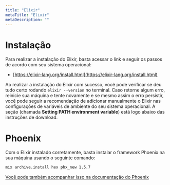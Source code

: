 ```yaml
---
title: "Elixir"
metaTitle: "Elixir"
metaDescription: ""
---
```


# Instalação
Para realizar a instalação do Elixir, basta acessar o link e seguir os passos de acordo com seu sistema operacional:
- [https://elixir-lang.org/install.html](https://elixir-lang.org/install.html)

Ao realizar a instalação do Elixir com sucesso, você pode verificar se deu tudo certo rodando `elixir --version` no terminal. Caso retorne algum erro, reinicie sua máquina e tente novamente e se mesmo assim o erro persistir, você pode seguir a recomendação de adicionar manualmente o Elixir nas configurações de variáveis de ambiente do seu sistema operacional. A seção (chamada **Setting PATH environment variable**) está logo abaixo das instruções de download.

# Phoenix
Com o Elixir instalado corretamente, basta instalar o framework Phoenix na sua máquina usando o seguinte comando:

```bash
mix archive.install hex phx_new 1.5.7
```

[Você pode também acompanhar isso na documentação do Phoenix](https://hexdocs.pm/phoenix/installation.html#phoenix)
